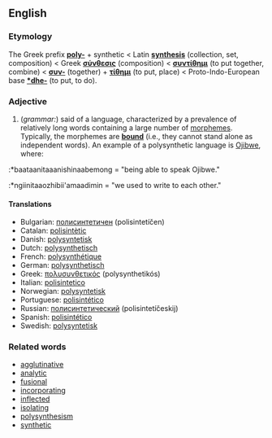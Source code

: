 ==English==
===Etymology===
The Greek prefix '''[[poly-]]''' + synthetic < Latin '''[[synthesis]]''' (collection, set, composition) < Greek '''[[σύνθεσις]]''' (composition) < '''[[συντίθημι]]''' (to put together, combine) < '''[[συν-]]''' (together) + '''[[τίθημι]]''' (to put, place) < Proto-Indo-European base '''[[*dhe-]]''' (to put, to do).

===Adjective===
#(''grammar:'') said of a language, characterized by a prevalence of relatively long words containing a large number of [[morpheme]]s. Typically, the morphemes are '''[[bound]]''' (i.e., they cannot stand alone as independent words). An example of a polysynthetic language is [[Ojibwe]], where:
:*baataanitaaanishinaabemong = "being able to speak Ojibwe."
:*ngiinitaaozhibii'amaadimin = "we used to write to each other."

====Translations====
*Bulgarian: [[полисинтетичен]] (polisintetíčen)
*Catalan: [[polisintètic]]
*Danish: [[polysyntetisk]]
*Dutch: [[polysynthetisch]]
*French: [[polysynthétique]]
*German: [[polysynthetisch]]
*Greek: [[πολυσυνθετικός]] (polysynthetikós)
*Italian: [[polisintetico]]
*Norwegian: [[polysyntetisk]]
*Portuguese: [[polisintético]]
*Russian: [[полисинтетический]] (polisintetíčeskij)
*Spanish: [[polisintético]]
*Swedish: [[polysyntetisk]]

===Related words===
*[[agglutinative]]
*[[analytic]]
*[[fusional]]
*[[incorporating]]
*[[inflected]]
*[[isolating]]
*[[polysynthesism]]
*[[synthetic]]